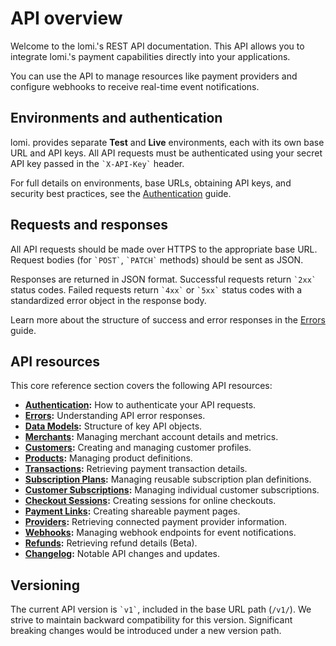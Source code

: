 # **API overview**

Welcome to the lomi.'s REST API documentation. This API allows you to integrate lomi.'s payment capabilities directly into your applications.

You can use the API to manage resources like payment providers and configure webhooks to receive real-time event notifications.

## **Environments and authentication**

lomi. provides separate **Test** and **Live** environments, each with its own base URL and API keys. All API requests must be authenticated using your secret API key passed in the `` `X-API-Key` `` header.

For full details on environments, base URLs, obtaining API keys, and security best practices, see the [Authentication](./authentication) guide.

## **Requests and responses**

All API requests should be made over HTTPS to the appropriate base URL. Request bodies (for `` `POST` ``, `` `PATCH` `` methods) should be sent as JSON.

Responses are returned in JSON format. Successful requests return `` `2xx` `` status codes. Failed requests return `` `4xx` `` or `` `5xx` `` status codes with a standardized error object in the response body.

Learn more about the structure of success and error responses in the [Errors](./errors) guide.

## **API resources**

This core reference section covers the following API resources:

-   **[Authentication](./authentication):** How to authenticate your API requests.
-   **[Errors](./errors):** Understanding API error responses.
-   **[Data Models](./data-models):** Structure of key API objects.
-   **[Merchants](./merchants):** Managing merchant account details and metrics.
-   **[Customers](./customers):** Creating and managing customer profiles.
-   **[Products](./products):** Managing product definitions.
-   **[Transactions](./transactions):** Retrieving payment transaction details.
-   **[Subscription Plans](./subscriptions):** Managing reusable subscription plan definitions.
-   **[Customer Subscriptions](./customer-subscriptions):** Managing individual customer subscriptions.
-   **[Checkout Sessions](./checkout-sessions):** Creating sessions for online checkouts.
-   **[Payment Links](./payment-links):** Creating shareable payment pages.
-   **[Providers](./providers):** Retrieving connected payment provider information.
-   **[Webhooks](./webhooks):** Managing webhook endpoints for event notifications.
-   **[Refunds](./refunds):** Retrieving refund details (Beta).
-   **[Changelog](./../changelog/changelog):** Notable API changes and updates.

## **Versioning**

The current API version is `` `v1` ``, included in the base URL path (`/v1/`). We strive to maintain backward compatibility for this version. Significant breaking changes would be introduced under a new version path. 